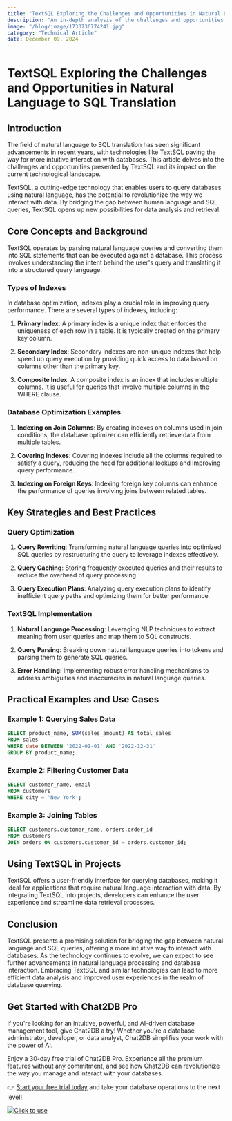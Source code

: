 ```yaml
---
title: "TextSQL Exploring the Challenges and Opportunities in Natural Language to SQL Translation"
description: "An in-depth analysis of the challenges and opportunities in natural language to SQL translation, focusing on TextSQL technology."
image: "/blog/image/1733736774241.jpg"
category: "Technical Article"
date: December 09, 2024
---
```


# TextSQL Exploring the Challenges and Opportunities in Natural Language to SQL Translation

## Introduction

The field of natural language to SQL translation has seen significant advancements in recent years, with technologies like TextSQL paving the way for more intuitive interaction with databases. This article delves into the challenges and opportunities presented by TextSQL and its impact on the current technological landscape.

TextSQL, a cutting-edge technology that enables users to query databases using natural language, has the potential to revolutionize the way we interact with data. By bridging the gap between human language and SQL queries, TextSQL opens up new possibilities for data analysis and retrieval.

## Core Concepts and Background

TextSQL operates by parsing natural language queries and converting them into SQL statements that can be executed against a database. This process involves understanding the intent behind the user's query and translating it into a structured query language.

### Types of Indexes

In database optimization, indexes play a crucial role in improving query performance. There are several types of indexes, including:

1. **Primary Index**: A primary index is a unique index that enforces the uniqueness of each row in a table. It is typically created on the primary key column.

2. **Secondary Index**: Secondary indexes are non-unique indexes that help speed up query execution by providing quick access to data based on columns other than the primary key.

3. **Composite Index**: A composite index is an index that includes multiple columns. It is useful for queries that involve multiple columns in the WHERE clause.

### Database Optimization Examples

1. **Indexing on Join Columns**: By creating indexes on columns used in join conditions, the database optimizer can efficiently retrieve data from multiple tables.

2. **Covering Indexes**: Covering indexes include all the columns required to satisfy a query, reducing the need for additional lookups and improving query performance.

3. **Indexing on Foreign Keys**: Indexing foreign key columns can enhance the performance of queries involving joins between related tables.

## Key Strategies and Best Practices

### Query Optimization

1. **Query Rewriting**: Transforming natural language queries into optimized SQL queries by restructuring the query to leverage indexes effectively.

2. **Query Caching**: Storing frequently executed queries and their results to reduce the overhead of query processing.

3. **Query Execution Plans**: Analyzing query execution plans to identify inefficient query paths and optimizing them for better performance.

### TextSQL Implementation

1. **Natural Language Processing**: Leveraging NLP techniques to extract meaning from user queries and map them to SQL constructs.

2. **Query Parsing**: Breaking down natural language queries into tokens and parsing them to generate SQL queries.

3. **Error Handling**: Implementing robust error handling mechanisms to address ambiguities and inaccuracies in natural language queries.

## Practical Examples and Use Cases

### Example 1: Querying Sales Data

```sql
SELECT product_name, SUM(sales_amount) AS total_sales
FROM sales
WHERE date BETWEEN '2022-01-01' AND '2022-12-31'
GROUP BY product_name;
```

### Example 2: Filtering Customer Data

```sql
SELECT customer_name, email
FROM customers
WHERE city = 'New York';
```

### Example 3: Joining Tables

```sql
SELECT customers.customer_name, orders.order_id
FROM customers
JOIN orders ON customers.customer_id = orders.customer_id;
```

## Using TextSQL in Projects

TextSQL offers a user-friendly interface for querying databases, making it ideal for applications that require natural language interaction with data. By integrating TextSQL into projects, developers can enhance the user experience and streamline data retrieval processes.

## Conclusion

TextSQL presents a promising solution for bridging the gap between natural language and SQL queries, offering a more intuitive way to interact with databases. As the technology continues to evolve, we can expect to see further advancements in natural language processing and database interaction. Embracing TextSQL and similar technologies can lead to more efficient data analysis and improved user experiences in the realm of database querying.

## Get Started with Chat2DB Pro

If you're looking for an intuitive, powerful, and AI-driven database management tool, give Chat2DB a try! Whether you're a database administrator, developer, or data analyst, Chat2DB simplifies your work with the power of AI.

Enjoy a 30-day free trial of Chat2DB Pro. Experience all the premium features without any commitment, and see how Chat2DB can revolutionize the way you manage and interact with your databases.

👉 [Start your free trial today](https://chat2db.ai/pricing) and take your database operations to the next level!


[![Click to use](/image/blog/bg/chat2db.jpg)](https://chat2db.ai/)
